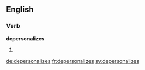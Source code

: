 
==English==

===Verb===
'''depersonalizes'''

# {{third-person singular of|depersonalize}}

[[de:depersonalizes]]
[[fr:depersonalizes]]
[[sv:depersonalizes]]